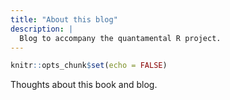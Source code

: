 ```yaml
---
title: "About this blog"
description: |
  Blog to accompany the quantamental R project.
---
```


```r
knitr::opts_chunk$set(echo = FALSE)
```

Thoughts about this book and blog.